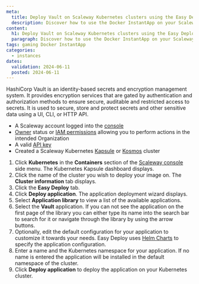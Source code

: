 ```yaml
---
meta:
  title: Deploy Vault on Scaleway Kubernetes clusters using the Easy Deploy feature
  description: Discover how to use the Docker InstantApp on your Scaleway Instance. Unlock the power of containerization with Docker, and follow our step-by-step instructions for deployment and management of your applications.
content:
  h1: Deploy Vault on Scaleway Kubernetes clusters using the Easy Deploy feature
  paragraph: Discover how to use the Docker InstantApp on your Scaleway Instance. Unlock the power of containerization with Docker, and follow our step-by-step instructions for deployment and management of your applications.
tags: gaming Docker InstantApp
categories:
  - instances
dates:
  validation: 2024-06-11
  posted: 2024-06-11
---
```


HashiCorp Vault is an identity-based secrets and encryption management system. It provides encryption services that are gated by authentication and authorization methods to ensure secure, auditable and restricted access to secrets. It is used to secure, store and protect secrets and other sensitive data using a UI, CLI, or HTTP API.


- A Scaleway account logged into the [console](https://console.scaleway.com)
- [Owner](/identity-and-access-management/iam/concepts/#owner) status or [IAM permissions](/identity-and-access-management/iam/concepts/#permission) allowing you to perform actions in the intended Organization
- A valid [API key](/identity-and-access-management/iam/how-to/create-api-keys/)
- Created a Scaleway Kubernetes [Kapsule](/containers/kubernetes/how-to/create-cluster/) or [Kosmos](/containers/kubernetes/how-to/create-kosmos-cluster/) cluster

1. Click **Kubernetes** in the **Containers** section of the [Scaleway console](https://console.scaleway.com) side menu. The Kubernetes Kapsule dashboard displays.
2. Click the name of the cluster you wish to deploy your image on. The **Cluster information** tab displays.
3. Click the **Easy Deploy** tab.
4. Click **Deploy application**. The application deployment wizard displays.
5. Select **Application library** to view a list of the available applications.
6. Select the **Vault** application.
    <Message type="tip">
        If you can not see the application on the first page of the library you can either type its name into the search bar to search for it or navigate through the library by using the arrow buttons.
    </Message>
7. Optionally, edit the default configuration for your application to customize it towards your needs. Easy Deploy uses [Helm Charts](/tutorials/kubernetes-package-management-helm/) to specify the application configuration. 
8. Enter a name and the Kubernetes namespace for your application. If no name is entered the application will be installed in the default namespace of the cluster.
9. Click **Deploy application** to deploy the application on your Kubernetes cluster.

